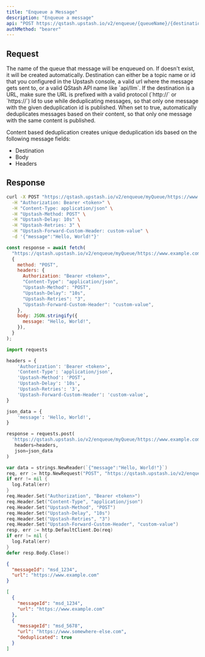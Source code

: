 ```yaml
---
title: "Enqueue a Message"
description: "Enqueue a message"
api: "POST https://qstash.upstash.io/v2/enqueue/{queueName}/{destination}"
authMethod: "bearer"
---
```


## Request

<ParamField path="queueName" type="string" required>
  The name of the queue that message will be enqueued on.
  If doesn't exist, it will be created automatically.
</ParamField>

<ParamField path="destination" type="string" required>
  Destination can either be a topic name or id that you configured in the
  Upstash console, a valid url where the message gets sent to, or a valid
  QStash API name like `api/llm`. If the destination is a URL, make sure
  the URL is prefixed with a valid protocol (`http://` or `https://`)
</ParamField>

<Snippet file="qstash-common-request.mdx" />

<ParamField header="Upstash-Deduplication-Id" type="string">
  Id to use while deduplicating messages, so that only one message with
  the given deduplication id is published.
</ParamField>

<ParamField header="Upstash-Content-Based-Deduplication" type="boolean">
  When set to true, automatically deduplicates messages based on their content,
  so that only one message with the same content is published.

  Content based deduplication creates unique deduplication ids based on the
  following message fields:

  - Destination
  - Body
  - Headers
</ParamField>

## Response

<Snippet file="qstash-publish-response.mdx" />

<RequestExample>

```sh curl
curl -X POST "https://qstash.upstash.io/v2/enqueue/myQueue/https://www.example.com" \
  -H "Authorization: Bearer <token>" \
  -H "Content-Type: application/json" \
  -H "Upstash-Method: POST" \
  -H "Upstash-Delay: 10s" \
  -H "Upstash-Retries: 3" \
  -H "Upstash-Forward-Custom-Header: custom-value" \
  -d '{"message":"Hello, World!"}'
```

```js Node
const response = await fetch(
  "https://qstash.upstash.io/v2/enqueue/myQueue/https://www.example.com",
  {
    method: "POST",
    headers: {
      Authorization: "Bearer <token>",
      "Content-Type": "application/json",
      "Upstash-Method": "POST",
      "Upstash-Delay": "10s",
      "Upstash-Retries": "3",
      "Upstash-Forward-Custom-Header": "custom-value",
    },
    body: JSON.stringify({
      message: "Hello, World!",
    }),
  }
);
```

```python Python
import requests

headers = {
    'Authorization': 'Bearer <token>',
    'Content-Type': 'application/json',
    'Upstash-Method': 'POST',
    'Upstash-Delay': '10s',
    'Upstash-Retries': '3',
    'Upstash-Forward-Custom-Header': 'custom-value',
}

json_data = {
    'message': 'Hello, World!',
}

response = requests.post(
  'https://qstash.upstash.io/v2/enqueue/myQueue/https://www.example.com',
   headers=headers,
   json=json_data
)
```

```go Go
var data = strings.NewReader(`{"message":"Hello, World!"}`)
req, err := http.NewRequest("POST", "https://qstash.upstash.io/v2/enqueue/myQueue/https://www.example.com", data)
if err != nil {
  log.Fatal(err)
}
req.Header.Set("Authorization", "Bearer <token>")
req.Header.Set("Content-Type", "application/json")
req.Header.Set("Upstash-Method", "POST")
req.Header.Set("Upstash-Delay", "10s")
req.Header.Set("Upstash-Retries", "3")
req.Header.Set("Upstash-Forward-Custom-Header", "custom-value")
resp, err := http.DefaultClient.Do(req)
if err != nil {
  log.Fatal(err)
}
defer resp.Body.Close()
```


</RequestExample>

<ResponseExample>

```json URL
{
  "messageId": "msd_1234",
  "url": "https://www.example.com"
}
```

```json URL Group
[
  {
    "messageId": "msd_1234",
    "url": "https://www.example.com"
  },
  {
    "messageId": "msd_5678",
    "url": "https://www.somewhere-else.com",
    "deduplicated": true
  }
]
```

</ResponseExample>
